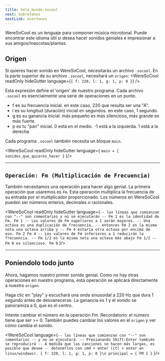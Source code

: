```yaml
---
title: hola_mundo.socool
next: Sobretonos
nextLink: overtones
---
```


WereSoCool es un lenguaje para componer música microtonal. Puede encontrar este idioma útil si desea hacer sonidos geniales e impresionar a sus amigos/mascotas/plantas.

## Origen

Si quieres hacer sonido en WereSoCool, necesitarás un archivo `.socool`. En la parte superior de su archivo `.socool`, necesitará un `origen`:
<WereSoCool
  readOnly
  hideGutter
  language={`{ f: 220, l: 1, g: 1, p: 0 }`}
/>

Esta expresión define el 'origen' de nuestro programa. Cada archivo `.socool` es esencialmente una serie de operaciones en un punto.

- f es su frecuencia inicial. en este caso, 220 que resulta ser una "A".
- l es su longitud (duración) inicial en segundos. en este caso, 1 segundo.
- g es su ganancia inicial. más pequeño es más silencioso, más grande es más fuerte.
- p es tu "pan" inicial. 0 está en el medio. -1 está a la izquierda. 1 está a la derecha


Cada programa `.socool` también necesita un bloque `main`.

<WereSoCool
  readOnly
  hideGutter
  language={
`main = {
  sonidos_que_quieres_hacer
}`
}/>

---

## `Operación: Fm (Multiplicación de Frecuencia)`
También necesitamos una operación para hacer algo genial. La primera operación que usaremos es `Fm`. Esta operación multiplica la frecuencia de su entrada por el multiplicador proporcionado. Los números en WereSoCool pueden ser números enteros, decimales o racionales.

<WereSoCool
  readOnly
  hideGutter
  language={`-- las líneas que comienzan con "--" son comentarios y no se ejecutarán
-- Fm 1 es la identidad de Fm.
Fm 1
-- Los valores de Fm superiores a 1 serán mayores.
-- Una octava es una duplicación de frecuencia,
-- entonces Fm 2 es la misma nota una octava arriba y
-- Fm 4 estaría otra octava por encima de eso.
Fm 2
Fm 4
-- Los valores de Fm inferiores a 1 reducirán la frecuencia.
-- Fm 1/2 es la misma nota una octava más abajo
Fm 1/2
-- Fm 0 es silencioso.
Fm 0`
}/>

---

## Poniendolo todo junto

Ahora, hagamos nuestro primer sonido genial. Como no hay otras operaciones en nuestro programa, esta operación se aplicará directamente a nuestro `origen`.

Haga clic en "play" y escuchará una onda sinusoidal a 220 Hz que dura 1 segundo antes de desvanecerse. La ganancia es 1 y el sonido se panoramiza a 0, que es el centro.

Intente cambiar el número en la operación Fm. Recordatorio: el número tiene que ser >= 0. También puedes cambiar los valores en el `origen` y ver cómo cambia el sonido.

<WereSoCool language={`-- las líneas que comienzan con "--" son comentarios
-- y no se ejecutará.
-- Presionando Shift-Enter también se reproducirá
-- A medida que las canciones se hacen más largas, es posible que desee
-- detenerlos con cmd + enter (ctl + enter en linux/windows).
{ f: 220, l: 1, g: 1, p: 0 }\n
principal = {
   FM 1
}`
}/>

